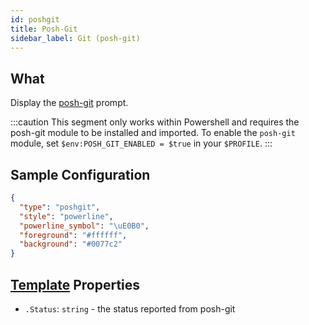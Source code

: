 ```yaml
---
id: poshgit
title: Posh-Git
sidebar_label: Git (posh-git)
---
```


## What

Display the [posh-git][posh-git] prompt.

:::caution
This segment only works within Powershell and requires the posh-git module to be installed and imported.
To enable the `posh-git` module, set `$env:POSH_GIT_ENABLED = $true` in your `$PROFILE`.
:::

## Sample Configuration

```json
{
  "type": "poshgit",
  "style": "powerline",
  "powerline_symbol": "\uE0B0",
  "foreground": "#ffffff",
  "background": "#0077c2"
}
```

## [Template][templates] Properties

- `.Status`: `string` - the status reported from posh-git

[posh-git]: https://github.com/dahlbyk/posh-git
[templates]: /docs/config-text#templates
